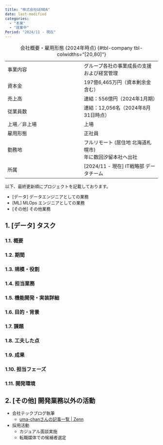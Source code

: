 ```yaml
---
title: "株式会社GENDA"
date: last-modified
categories:
  - "本業"
  - "就業中"
Period: "2024/11 - 現在"
---
```


:会社概要・雇用形態 (2024年時点) {#tbl-company tbl-colwidths="[20,80]"}

|              |                                                              |
| :---         | :---                                                         |
| 事業内容     | グループ各社の事業成長の支援および経営管理                   |
| 資本金       | 197億6,465万円（資本剰余金含む）                             |
| 売上高       | 連結：556億円（2024年1月期）                                 |
| 従業員数     | 連結：12,056名（2024年8月31日時点）                          |
| 上場／非上場 | 上場                                                         |
| 雇用形態     | 正社員                                                       |
| 勤務地       | フルリモート (居住地 北海道札幌市)<br>年に数回汐留本社へ出社 |
| 所属         | [2024/11 - 現在] IT戦略部 データチーム                       |

<!--
**入社動機**
- 事業拡大・成長のスピードが速く、面白さを感じつつ業務に携われると思った
- 自分のやりたいことと求人がマッチしている (目の前で困っている方がいるときモチベーションが上がる)
- データによる意思決定にしっかり携われると感じた
- 事業自体が自分の趣味に合うので純粋に事業拡大のために頑張りたいと思える
-->

::: {.callout-note appearance="simple"}

以下、最終更新順にプロジェクトを記載しております。

:::

::: {.callout-note appearance="simple"}

- [データ] データエンジニアとしての業務
- [ML] MLOps エンジニアとしての業務
- [その他] その他業務

:::

## 1. [データ] タスク

### 1.1. 概要

### 1.2. 期間

### 1.3. 規模・役割

### 1.4. 担当業務

### 1.5. 機能開発・実装詳細

### 1.6. 目的・背景

### 1.7. 課題

### 1.8. 工夫した点

### 1.9. 成果

### 1.10. 担当フェーズ

### 1.11. 開発環境

## 2. [その他] 開発業務以外の活動

- 会社テックブログ執筆
    - [uma-chanさんの記事一覧 | Zenn](https://zenn.dev/i9wa4)
- 採用活動
    - カジュアル面談実施
    - 転職媒体での候補者選定

<!--
## 3. タスク

### 3.1. 概要

### 3.2. 期間

### 3.3. 規模・役割

### 3.4. 担当業務

### 3.5. 機能開発・実装詳細

### 3.6. 目的・背景

### 3.7. 課題

### 3.8. 工夫した点

### 3.9. 成果

### 3.10. 担当フェーズ

### 3.11. 開発環境
-->
